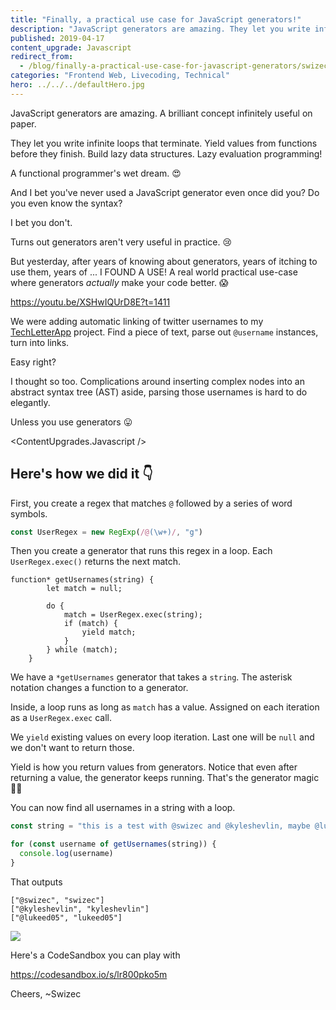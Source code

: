 ```yaml
---
title: "Finally, a practical use case for JavaScript generators!"
description: "JavaScript generators are amazing. They let you write infinite loops that terminate. Yield values from functions before they finish … and I bet you've never used a JavaScript generator even once did you? I FOUND A USE! A real world practical use-case where generators make your code better. 😱"
published: 2019-04-17
content_upgrade: Javascript
redirect_from:
  - /blog/finally-a-practical-use-case-for-javascript-generators/swizec/9036
categories: "Frontend Web, Livecoding, Technical"
hero: ../../../defaultHero.jpg
---
```



JavaScript generators are amazing. A brilliant concept infinitely useful on paper.

They let you write infinite loops that terminate. Yield values from functions before they finish. Build lazy data structures. Lazy evaluation programming!

A functional programmer's wet dream. 😍

And I bet you've never used a JavaScript generator even once did you? Do you even know the syntax?

I bet you don't.

Turns out generators aren't very useful in practice. 😢

But yesterday, after years of knowing about generators, years of itching to use them, years of ... I FOUND A USE! A real world practical use-case where generators _actually_ make your code better. 😱

https://youtu.be/XSHwIQUrD8E?t=1411

We were adding automatic linking of twitter usernames to my [TechLetterApp](https://techletter.app) project. Find a piece of text, parse out `@username` instances, turn into links.

Easy right?

I thought so too. Complications around inserting complex nodes into an abstract syntax tree (AST) aside, parsing those usernames is hard to do elegantly.

Unless you use generators 😛

<ContentUpgrades.Javascript />

## Here's how we did it 👇

First, you create a regex that matches `@` followed by a series of word symbols.

```javascript
const UserRegex = new RegExp(/@(\w+)/, "g")
```

Then you create a generator that runs this regex in a loop. Each `UserRegex.exec()` returns the next match.

```javscript
function* getUsernames(string) {
        let match = null;

        do {
            match = UserRegex.exec(string);
            if (match) {
                yield match;
            }
        } while (match);
    }
```

We have a `*getUsernames` generator that takes a `string`. The asterisk notation changes a function to a generator.

Inside, a loop runs as long as `match` has a value. Assigned on each iteration as a `UserRegex.exec` call.

We `yield` existing values on every loop iteration. Last one will be `null` and we don't want to return those.

Yield is how you return values from generators. Notice that even after returning a value, the generator keeps running. That's the generator magic 🧙‍♀️

You can now find all usernames in a string with a loop.

```javascript
const string = "this is a test with @swizec and @kyleshevlin, maybe @lukeed05"

for (const username of getUsernames(string)) {
  console.log(username)
}
```

That outputs

    ["@swizec", "swizec"]
    ["@kyleshevlin", "kyleshevlin"]
    ["@lukeed05", "lukeed05"]

![](./img/media-12NUbkX6p4xOO4-giphy.gif)

Here's a CodeSandbox you can play with

https://codesandbox.io/s/lr800pko5m

Cheers, ~Swizec
